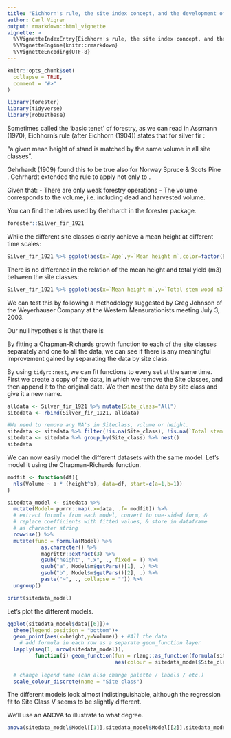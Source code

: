 ```yaml
---
title: "Eichhorn's rule, the site index concept, and the development of yield levels"
author: Carl Vigren
output: rmarkdown::html_vignette
vignette: >
  %\VignetteIndexEntry{Eichhorn's rule, the site index concept, and the development of yield levels}
  %\VignetteEngine{knitr::rmarkdown}
  %\VignetteEncoding{UTF-8}
---
```


```r
knitr::opts_chunk$set(
  collapse = TRUE,
  comment = "#>"
)
```

```r
library(forester)
library(tidyverse)
library(robustbase)
```

Sometimes called the 'basic tenet' of forestry, as we can read in Assmann (1970), Eichhorn's rule (after Eichhorn (1904)) states that for silver fir \emphasis{Abies alba}:

"a given mean height of stand is matched by the same volume in all site classes".

Gehrhardt (1909) found this to be true also for Norway Spruce \emph{Picea abies} & Scots Pine \emph{Pinus sylvestris}. Gehrhardt extended the rule to apply not only to \emph{standing volume, but total volume produced}.

Given that:
- There are only weak forestry operations
- The volume corresponds to the \strong{total} volume, i.e. including dead and harvested volume.

You can find the tables used by Gehrhardt in the forester package.

```r
forester::Silver_fir_1921
```

While the different site classes clearly achieve a mean height at different time scales:

```r
Silver_fir_1921 %>% ggplot(aes(x=`Age`,y=`Mean height m`,color=factor(Site_class)))+geom_line()+theme(legend.position = "bottom")
```

There is no difference in the relation of the mean height and total yield (m3) between the site classes:

```r
Silver_fir_1921 %>% ggplot(aes(x=`Mean height m`,y=`Total stem wood m3`,color=factor(Site_class)))+geom_line()+theme(legend.position = "bottom")
```


We can test this by following a methodology suggested by Greg Johnson of the Weyerhauser Company at the Western Mensurationists meeting July 3, 2003.

Our null hypothesis is that there is \emph{no difference between the growth models fitted to each site class and the model fitted regardless of site class}

By fitting a Chapman-Richards growth function to each of the site classes separately and one to all the data, we can see if there is any meaningful improvement gained by separating the data by site class.

By using `tidyr::nest`, we can fit functions to every set at the same time. First we create a copy of the data, in which we remove the Site classes, and then append it to the original data. We then nest the data by site class and give it a new name.

```r
alldata <- Silver_fir_1921 %>% mutate(Site_class="All")
sitedata <- rbind(Silver_fir_1921, alldata)

#We need to remove any NA's in Siteclass, volume or height.
sitedata <- sitedata %>% filter(!is.na(Site_class), !is.na(`Total stem wood m3`), !is.na(`Mean height m`)) %>% rename(Volume=`Total stem wood m3`, height=`Mean height m`)
sitedata <- sitedata %>% group_by(Site_class) %>% nest()
sitedata
```


We can now easily model the different datasets with the same model. Let's model it using the Chapman-Richards function.

```r
modfit <- function(df){
  nls(Volume ~ a * (height^b), data=df, start=c(a=1,b=1))
}
```


```r
sitedata_model <- sitedata %>% 
  mutate(Model= purrr::map(.x=data, .f= modfit)) %>% 
  # extract formula from each model, convert to one-sided form, &
  # replace coefficients with fitted values, & store in dataframe
  # as character string 
  rowwise() %>%
  mutate(func = formula(Model) %>% 
           as.character() %>% 
           magrittr::extract(3) %>%
           gsub("height", ".x", ., fixed = T) %>%
           gsub("a", Model$m$getPars()[1], .) %>%
           gsub("b", Model$m$getPars()[2], .) %>%
           paste("~", ., collapse = "")) %>%
  ungroup()

print(sitedata_model)
```

Let's plot the different models.
```r
ggplot(sitedata_model$data[[6]])+
  theme(legend.position = "bottom")+
  geom_point(aes(x=height,y=Volume)) + #All the data
    # add formula in each row as a separate geom_function layer
  lapply(seq(1, nrow(sitedata_model)),
         function(i) geom_function(fun = rlang::as_function(formula(sitedata_model$func[i])),
                                   aes(colour = sitedata_model$Site_class[i]))) +
  
  # change legend name (can also change palette / labels / etc.)
  scale_colour_discrete(name = "Site class")

```

The different models look almost indistinguishable, although the regression fit to Site Class V seems to be slightly different.

We'll use an ANOVA to illustrate to what degree.

```r
anova(sitedata_model$Model[[1]],sitedata_model$Model[[2]],sitedata_model$Model[[3]],sitedata_model$Model[[4]],sitedata_model$Model[[5]],sitedata_model$Model[[6]])
```


